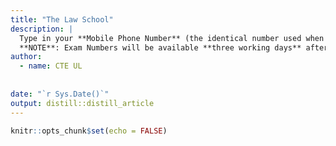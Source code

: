 ```yaml
---
title: "The Law School"
description: |
  Type in your **Mobile Phone Number** (the identical number used when filling the registration form) to get your Exam or Aptitude Test Number, the name of the Campus on which you will write your Aptitude Test, and the Room Number in which you will sit to write the Aptitude Test.
  **NOTE**: Exam Numbers will be available **three working days** after registration.
author:
  - name: CTE UL 
  
   
date: "`r Sys.Date()`"
output: distill::distill_article
---
```


```r
knitr::opts_chunk$set(echo = FALSE)
```




